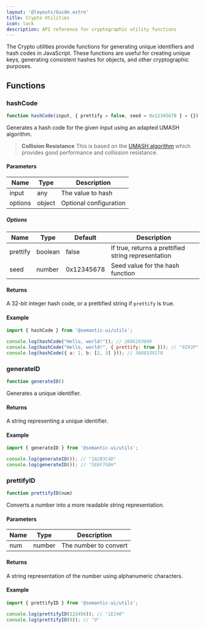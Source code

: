 ```yaml
---
layout: '@layouts/Guide.astro'
title: Crypto Utilities
icon: lock
description: API reference for cryptographic utility functions
---
```


The Crypto utilities provide functions for generating unique identifiers and hash codes in JavaScript. These functions are useful for creating unique keys, generating consistent hashes for objects, and other cryptographic purposes.

## Functions

### hashCode

```javascript
function hashCode(input, { prettify = false, seed = 0x12345678 } = {})
```

Generates a hash code for the given input using an adapted UMASH algorithm.

> **Collision Resistance** This is based on the [UMASH algorithm](https://github.com/backtrace-labs/umash) which provides good performance and collission resistance.

#### Parameters

| Name     | Type    | Description |
|----------|---------|-------------|
| input    | any     | The value to hash |
| options  | object  | Optional configuration |

##### Options

| Name     | Type    | Default     | Description |
|----------|---------|-------------|-------------|
| prettify | boolean | false       | If true, returns a prettified string representation |
| seed     | number  | 0x12345678  | Seed value for the hash function |

#### Returns

A 32-bit integer hash code, or a prettified string if `prettify` is true.

#### Example

```javascript
import { hashCode } from '@semantic-ui/utils';

console.log(hashCode("Hello, world!")); // 2686193689
console.log(hashCode("Hello, world!", { prettify: true })); // "9ZX3P"
console.log(hashCode({ a: 1, b: [2, 3] })); // 3608339170
```

### generateID

```javascript
function generateID()
```

Generates a unique identifier.

#### Returns

A string representing a unique identifier.

#### Example

```javascript
import { generateID } from '@semantic-ui/utils';

console.log(generateID()); // "1A2B3C4D"
console.log(generateID()); // "5E6F7G8H"
```

### prettifyID

```javascript
function prettifyID(num)
```

Converts a number into a more readable string representation.

#### Parameters

| Name | Type   | Description |
|------|--------|-------------|
| num  | number | The number to convert |

#### Returns

A string representation of the number using alphanumeric characters.

#### Example

```javascript
import { prettifyID } from '@semantic-ui/utils';

console.log(prettifyID(123456)); // "1E240"
console.log(prettifyID(0)); // "0"
```
